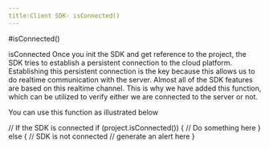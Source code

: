 ```yaml
---
title:Client SDK- isConnected()
---
```



#isConnected()

isConnected
Once you init the SDK and get reference to the project, the SDK tries to establish a persistent connection to the cloud platform. Establishing this persistent connection is the key because this allows us to do realtime communication with the server. Almost all of the SDK features are based on this realtime channel. This is why we have added this function, which can be utilized to verify either we are connected to the server or not.

You can use this function as illustrated below

// If the SDK is connected
if (project.isConnected()) {
  // Do something here 
}
else {
  // SDK is not connected
  // generate an alert here 
}